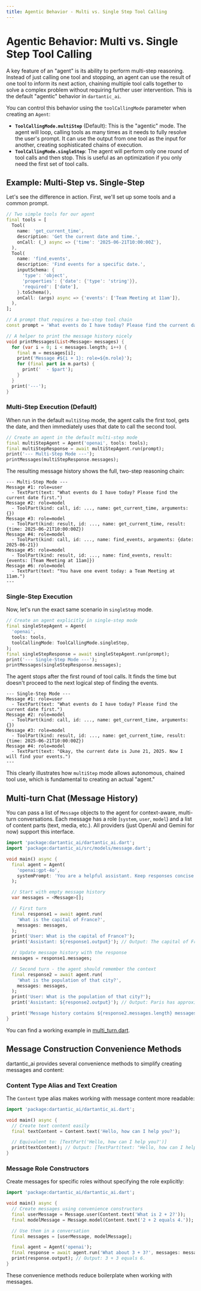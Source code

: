 ```yaml
---
title: Agentic Behavior - Multi vs. Single Step Tool Calling
---
```


# Agentic Behavior: Multi vs. Single Step Tool Calling

A key feature of an "agent" is its ability to perform multi-step reasoning. Instead
of just calling one tool and stopping, an agent can use the result of one
tool to inform its next action, chaining multiple tool calls together to solve a
complex problem without requiring further user intervention. This is the default
"agentic" behavior in `dartantic_ai`.

You can control this behavior using the `toolCallingMode` parameter when
creating an `Agent`:

- **`ToolCallingMode.multiStep`** (Default): This is the "agentic" mode. The
  agent will loop, calling tools as many times as it needs to fully resolve the
  user's prompt. It can use the output from one tool as the input for another,
  creating sophisticated chains of execution.
- **`ToolCallingMode.singleStep`**: The agent will perform only one round of
  tool calls and then stop. This is useful as an optimization if you only need
  the first set of tool calls.

## Example: Multi-Step vs. Single-Step

Let's see the difference in action. First, we'll set up some tools and a common
prompt.

```dart
// Two simple tools for our agent
final tools = [
  Tool(
    name: 'get_current_time',
    description: 'Get the current date and time.',
    onCall: (_) async => {'time': '2025-06-21T10:00:00Z'},
  ),
  Tool(
    name: 'find_events',
    description: 'Find events for a specific date.',
    inputSchema: {
      'type': 'object',
      'properties': {'date': {'type': 'string'}},
      'required': ['date'],
    }.toSchema(),
    onCall: (args) async => {'events': ['Team Meeting at 11am']},
  ),
];

// A prompt that requires a two-step tool chain
const prompt = 'What events do I have today? Please find the current date first.';

// A helper to print the message history nicely
void printMessages(List<Message> messages) {
  for (var i = 0; i < messages.length; i++) {
    final m = messages[i];
    print('Message #${i + 1}: role=${m.role}');
    for (final part in m.parts) {
      print('  - $part');
    }
  }
  print('---');
}
```

### Multi-Step Execution (Default)

When run in the default `multiStep` mode, the agent calls the first tool, gets
the date, and then immediately uses that date to call the second tool.

```dart
// Create an agent in the default multi-step mode
final multiStepAgent = Agent('openai', tools: tools);
final multiStepResponse = await multiStepAgent.run(prompt);
print('--- Multi-Step Mode ---');
printMessages(multiStepResponse.messages);
```

The resulting message history shows the full, two-step reasoning chain:

```
--- Multi-Step Mode ---
Message #1: role=user
  - TextPart(text: "What events do I have today? Please find the current date first.")
Message #2: role=model
  - ToolPart(kind: call, id: ..., name: get_current_time, arguments: {})
Message #3: role=model
  - ToolPart(kind: result, id: ..., name: get_current_time, result: {time: 2025-06-21T10:00:00Z})
Message #4: role=model
  - ToolPart(kind: call, id: ..., name: find_events, arguments: {date: 2025-06-21})
Message #5: role=model
  - ToolPart(kind: result, id: ..., name: find_events, result: {events: [Team Meeting at 11am]})
Message #6: role=model
  - TextPart(text: "You have one event today: a Team Meeting at 11am.")
---
```

### Single-Step Execution

Now, let's run the exact same scenario in `singleStep` mode.

```dart
// Create an agent explicitly in single-step mode
final singleStepAgent = Agent(
  'openai',
  tools: tools,
  toolCallingMode: ToolCallingMode.singleStep,
);
final singleStepResponse = await singleStepAgent.run(prompt);
print('--- Single-Step Mode ---');
printMessages(singleStepResponse.messages);
```

The agent stops after the first round of tool calls. It finds the time but
doesn't proceed to the next logical step of finding the events.

```
--- Single-Step Mode ---
Message #1: role=user
  - TextPart(text: "What events do I have today? Please find the current date first.")
Message #2: role=model
  - ToolPart(kind: call, id: ..., name: get_current_time, arguments: {})
Message #3: role=model
  - ToolPart(kind: result, id: ..., name: get_current_time, result: {time: 2025-06-21T10:00:00Z})
Message #4: role=model
  - TextPart(text: "Okay, the current date is June 21, 2025. Now I will find your events.")
---
```

This clearly illustrates how `multiStep` mode allows autonomous, chained tool
use, which is fundamental to creating an actual "agent."

## Multi-turn Chat (Message History)

You can pass a list of `Message` objects to the agent for context-aware,
multi-turn conversations. Each message has a role (`system`, `user`, `model`)
and a list of content parts (text, media, etc.). All providers (just OpenAI and
Gemini for now) support this interface.

```dart
import 'package:dartantic_ai/dartantic_ai.dart';
import 'package:dartantic_ai/src/models/message.dart';

void main() async {
  final agent = Agent(
    'openai:gpt-4o',
    systemPrompt: 'You are a helpful assistant. Keep responses concise.',
  );

  // Start with empty message history
  var messages = <Message>[];

  // First turn
  final response1 = await agent.run(
    'What is the capital of France?',
    messages: messages,
  );
  print('User: What is the capital of France?');
  print('Assistant: ${response1.output}'); // Output: The capital of France is Paris.

  // Update message history with the response
  messages = response1.messages;

  // Second turn - the agent should remember the context
  final response2 = await agent.run(
    'What is the population of that city?',
    messages: messages,
  );
  print('User: What is the population of that city?');
  print('Assistant: ${response2.output}'); // Output: Paris has approximately 2.1 million people in the city proper.

  print('Message history contains ${response2.messages.length} messages'); // Output: Message history contains 4 messages
}
```

You can find a working example in [multi_turn.dart](../example/bin/multi_turn.dart).

## Message Construction Convenience Methods

dartantic_ai provides several convenience methods to simplify creating messages
and content:

### Content Type Alias and Text Creation

The `Content` type alias makes working with message content more readable:

```dart
import 'package:dartantic_ai/dartantic_ai.dart';

void main() async {
  // Create text content easily
  final textContent = Content.text('Hello, how can I help you?');

  // Equivalent to: [TextPart('Hello, how can I help you?')]
  print(textContent); // Output: [TextPart(text: "Hello, how can I help you?")]
}
```

### Message Role Constructors

Create messages for specific roles without specifying the role explicitly:

```dart
import 'package:dartantic_ai/dartantic_ai.dart';

void main() async {
  // Create messages using convenience constructors
  final userMessage = Message.user(Content.text('What is 2 + 2?'));
  final modelMessage = Message.model(Content.text('2 + 2 equals 4.'));

  // Use them in a conversation
  final messages = [userMessage, modelMessage];

  final agent = Agent('openai');
  final response = await agent.run('What about 3 + 3?', messages: messages);
  print(response.output); // Output: 3 + 3 equals 6.
}
```

These convenience methods reduce boilerplate when working with messages. 